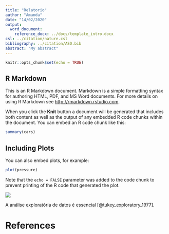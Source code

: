```yaml
---
title: "Relatorio"
author: "Amanda"
date: "14/02/2020"
output: 
  word_document:
    reference_docx: ../docs/template_intro.docx
csl: ../citation/nature.csl
bibliography: ../citation/AED.bib
abstract: "My abstract"
---
```



```r
knitr::opts_chunk$set(echo = TRUE)
```

## R Markdown

This is an R Markdown document. Markdown is a simple formatting syntax for authoring HTML, PDF, and MS Word documents. For more details on using R Markdown see <http://rmarkdown.rstudio.com>.

When you click the **Knit** button a document will be generated that includes both content as well as the output of any embedded R code chunks within the document. You can embed an R code chunk like this:

```r
summary(cars)
```

## Including Plots

You can also embed plots, for example:

```r
plot(pressure)
```

Note that the `echo = FALSE` parameter was added to the code chunk to prevent printing of the R code that generated the plot.


![](../figs/figura01.png)

A análise exploratória de datos é essencial [@tukey_exploratory_1977].

# References